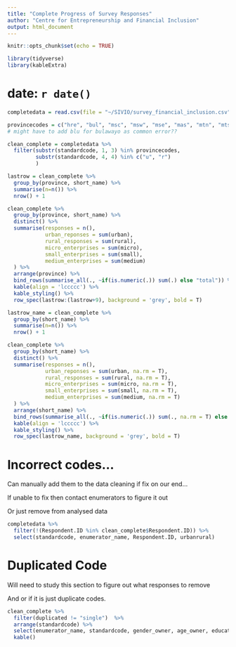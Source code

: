 ```yaml
---
title: "Complete Progress of Survey Responses"
author: "Centre for Entrepreneurship and Financial Inclusion"
output: html_document
---
```


```r
knitr::opts_chunk$set(echo = TRUE)
```

```r
library(tidyverse)
library(kableExtra)
```

# date: `r date()`

```r
completedata = read.csv(file = "~/SIVIO/survey_financial_inclusion.csv", header = T, sep = ",")
```

```r
provincecodes = c("hre", "bul", "msc", "msw", "mse", "mas", "mtn", "mts", "mid", "man")
# might have to add blu for bulawayo as common error??
```

```r
clean_complete = completedata %>%
  filter(substr(standardcode, 1, 3) %in% provincecodes,
         substr(standardcode, 4, 4) %in% c("u", "r")
         )
```

```r
lastrow = clean_complete %>%
  group_by(province, short_name) %>% 
  summarise(n=n()) %>% 
  nrow() + 1

clean_complete %>%
  group_by(province, short_name) %>%
  distinct() %>%
  summarise(responses = n(),
            urban_reponses = sum(urban),
            rural_responses = sum(rural),
            micro_enterprises = sum(micro),
            small_enterprises = sum(small),
            medium_enterprises = sum(medium)
  ) %>%
  arrange(province) %>%
  bind_rows(summarise_all(., ~if(is.numeric(.)) sum(.) else "total")) %>%
  kable(align = 'lccccc') %>%
  kable_styling() %>%
  row_spec(lastrow:(lastrow+9), background = 'grey', bold = T)
```

```r
lastrow_name = clean_complete %>% 
  group_by(short_name) %>% 
  summarise(n=n()) %>% 
  nrow() + 1

clean_complete %>%
  group_by(short_name) %>%
  distinct() %>%
  summarise(responses = n(),
            urban_reponses = sum(urban, na.rm = T),
            rural_responses = sum(rural, na.rm = T),
            micro_enterprises = sum(micro, na.rm = T),
            small_enterprises = sum(small, na.rm = T),
            medium_enterprises = sum(medium, na.rm = T)
  ) %>%
  arrange(short_name) %>%
  bind_rows(summarise_all(., ~if(is.numeric(.)) sum(., na.rm = T) else "total")) %>%
  kable(align = 'lccccc') %>%
  kable_styling() %>%
  row_spec(lastrow_name, background = 'grey', bold = T)
```

# Incorrect codes...

Can manually add them to the data cleaning if fix on our end...

If unable to fix then contact enumerators to figure it out 

Or just remove from analysed data

```r
completedata %>%
  filter(!(Respondent.ID %in% clean_complete$Respondent.ID)) %>%
  select(standardcode, enumerator_name, Respondent.ID, urbanrural)
```

# Duplicated Code

Will need to study this section to figure out what responses to remove

And or if it is just duplicate codes.

```r
clean_complete %>%
  filter(duplicated != "single")  %>%
  arrange(standardcode) %>%
  select(enumerator_name, standardcode, gender_owner, age_owner, education_owner, province, urbanrural, year_established) %>%
  kable()
```
